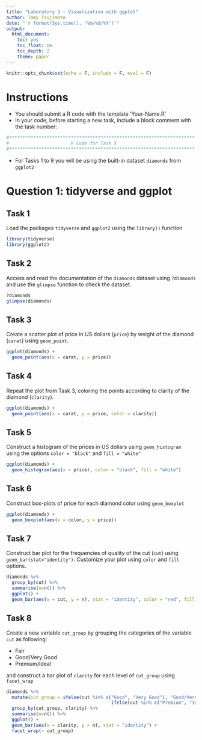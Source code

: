 ```yaml
---
title: "Laboratory 3 - Visualization with ggplot"
author: Tamy Tsujimoto
date: "`r format(Sys.time(), '%m/%d/%Y')`"
output: 
  html_document:
    toc: yes
    toc_float: no
    toc_depth: 2
    theme: paper 
---
```


```r
knitr::opts_chunk$set(echo = F, include = F, eval = F)
```

# Instructions

- You should submit a R code with the template 'Your-Name.R'
- In your code, before starting a new task, include a block comment with the task number:

```r
#*********************************************************************
#                       R Code for Task X
#*********************************************************************
```

- For Tasks 1 to 9 you will be using the built-in dataset `diamonds` from `ggplot2`

# Question 1: tidyverse and ggplot

## Task 1

Load the packages `tidyverse` and `ggplot2` using the `library()` function

```r
library(tidyverse)
library(ggplot2)
```

## Task 2

Access and read the documentation of the `diamonds` dataset using `?diamonds` and use the `glimpse` function to check the dataset.

```r

?diamonds
glimpse(diamonds)

```

## Task 3

Create a scatter plot of price in US dollars (`price`) by weight of the diamond (`carat`) using `geom_point`.

```r

ggplot(diamonds) +
  geom_point(aes(x = carat, y = price)) 

```

## Task 4

Repeat the plot from Task 3, coloring the points according to clarity of the diamond (`clarity`).

```r

ggplot(diamonds) +
  geom_point(aes(x = carat, y = price, color = clarity))

```

## Task 5

Construct a histogram of the prices in US dollars using `geom_histogram` using the options `color = "black"` and `fill = "white"`

```r

ggplot(diamonds) +
  geom_histogram(aes(x = price), color = "black", fill = "white")

```

## Task 6

Construct box-plots of price for each diamond color using `geom_boxplot`

```r

ggplot(diamonds) +
  geom_boxplot(aes(x = color, y = price))

```

## Task 7

Construct bar plot for the frequencies of quality of the cut (`cut`) using `geom_bar(stat="identity")`.
Customize your plot using `color` and `fill` options.

```r

diamonds %>% 
  group_by(cut) %>% 
  summarise(n=n()) %>% 
  ggplot() +
  geom_bar(aes(x = cut, y = n), stat = "identity", color = "red", fill = "pink")

```

## Task 8

Create a new variable `cut_group` by grouping the categories of the variable `cut` as following:

- Fair
- Good/Very Good
- Premium/Ideal

and construct a bar plot of `clarity` for each level of `cut_group` using `facet_wrap`

```r

diamonds %>% 
  mutate(cut_group = ifelse(cut %in% c("Good", "Very Good"), "Good/Very Good", 
                                       ifelse(cut %in% c("Premium", "Ideal"), "Premium/Ideal", "Fair"))) %>%
  group_by(cut_group, clarity) %>% 
  summarise(n=n()) %>% 
  ggplot() +
  geom_bar(aes(x = clarity, y = n), stat = "identity") +
  facet_wrap(~ cut_group)

```

